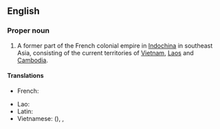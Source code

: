 ==English==
{{wikipedia}}

===Proper noun===
{{en-proper noun}}

# A former part of the French colonial empire in [[Indochina]] in southeast Asia, consisting of the current territories of [[Vietnam]], [[Laos]] and [[Cambodia]].

====Translations====
{{trans-top|area of the French empire}}
* French: {{t|fr|Indochine française}}
{{trans-mid}}
* Lao: {{t|lo|ຝຣັ່ງແຫຼັມອິນດູຈີນ}}
* Latin: {{t|la|Indosina Francica|f}}
* Vietnamese: {{t|vi|Đông Dương thuộc Pháp}} ({{t|vi|東洋屬法|sc=Hani}}), {{t|vi|Liên bang Đông Dương}}, {{t|vi|Đông Pháp}}
{{trans-bottom}}